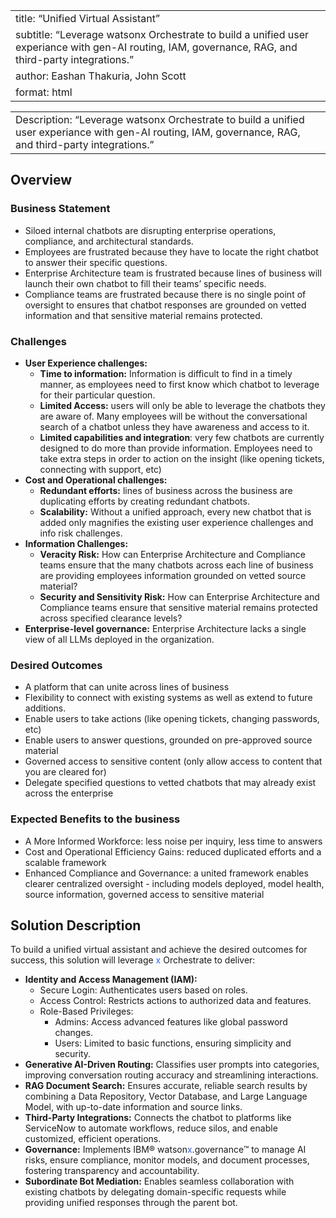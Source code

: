 
---
title: "Unified Virtual Assistant"
subtitle: "Leverage watsonx Orchestrate to build a unified user experiance with gen-AI routing, IAM, governance, RAG, and third-party integrations."
author: Eashan Thakuria, John Scott
format: html
---

---
Description: "Leverage watsonx Orchestrate to build a unified user experiance with gen-AI routing, IAM, governance, RAG, and third-party integrations."
---
## Overview

### Business Statement
- Siloed internal chatbots are disrupting enterprise operations, compliance, and architectural standards.
- Employees are frustrated because they have to locate the right chatbot to answer their specific questions.
- Enterprise Architecture team is frustrated because lines of business will launch their own chatbot to fill their teams’ specific needs.
- Compliance teams are frustrated because there is no single point of oversight to ensures that chatbot responses are grounded on vetted information and that sensitive material remains protected. ​

### Challenges
- **User Experience challenges:**
    - **Time to information:** Information is difficult to find in a timely manner, as employees need to first know which chatbot to leverage for their particular question.
    - **Limited Access:** users will only be able to leverage the chatbots they are aware of. Many employees will be without the conversational search of a chatbot unless they have awareness and access to it.
    - **Limited capabilities and integration**: very few chatbots are currently designed to do more than provide information. Employees need to take extra steps in order to action on the insight (like opening tickets, connecting with support, etc)
- **Cost and Operational challenges:**
    - **Redundant efforts:** lines of business across the business are duplicating efforts by creating redundant chatbots.
    - **Scalability:** Without a unified approach, every new chatbot that is added only magnifies the existing user experience challenges and info risk challenges.
- **Information Challenges:**
    - **Veracity Risk:** How can Enterprise Architecture and Compliance teams ensure that the many chatbots across each line of business are providing employees information grounded on vetted source material?
    - **Security and Sensitivity Risk:** How can Enterprise Architecture and Compliance teams ensure that sensitive material remains protected across specified clearance levels?
- **Enterprise-level governance:** Enterprise Architecture lacks a single view of all LLMs deployed in the organization.

### Desired Outcomes
- A platform that can unite across lines of business
- Flexibility to connect with existing systems as well as extend to future additions.
- Enable users to take actions (like opening tickets, changing passwords, etc)
- Enable users to answer questions, grounded on pre-approved source material
- Governed access to sensitive content (only allow access to content that you are cleared for)
- Delegate specified questions to vetted chatbots that may already exist across the enterprise

### Expected Benefits to the business
- A More Informed Workforce: less noise per inquiry, less time to answers
- Cost and Operational Efficiency Gains: reduced duplicated efforts and a scalable framework
- Enhanced Compliance and Governance: a united framework enables clearer centralized oversight - including models deployed, model health, source information, governed access to sensitive material

## Solution Description

To build a unified virtual assistant and achieve the desired outcomes for success, this solution will leverage <span style="color:#2c62f5;">x</span> Orchestrate to deliver:

* **Identity and Access Management (IAM):**
    * Secure Login: Authenticates users based on roles.
    * Access Control: Restricts actions to authorized data and features.
    * Role-Based Privileges:
        * Admins: Access advanced features like global password changes.
        * Users: Limited to basic functions, ensuring simplicity and security.

* **Generative AI-Driven Routing:** Classifies user prompts into categories, improving conversation routing accuracy and streamlining interactions.
* **RAG Document Search:** Ensures accurate, reliable search results by combining a Data Repository, Vector Database, and Large Language Model, with up-to-date information and source links.
* **Third-Party Integrations:** Connects the chatbot to platforms like ServiceNow to automate workflows, reduce silos, and enable customized, efficient operations.
* **Governance:** Implements IBM® watson<span style="color:#2c62f5;">x</span>.governance™ to manage AI risks, ensure compliance, monitor models, and document processes, fostering transparency and accountability.
* **Subordinate Bot Mediation:** Enables seamless collaboration with existing chatbots by delegating domain-specific requests while providing unified responses through the parent bot.









